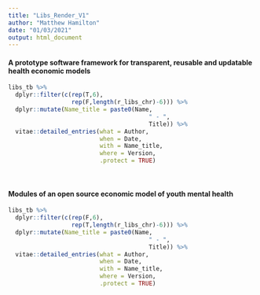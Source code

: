 ```yaml
---
title: "Libs_Render_V1"
author: "Matthew Hamilton"
date: "01/03/2021"
output: html_document
---
```


#### A prototype software framework for transparent, reusable and updatable health economic models

```r
libs_tb %>% 
  dplyr::filter(c(rep(T,6),
                  rep(F,length(r_libs_chr)-6))) %>%
  dplyr::mutate(Name_title = paste0(Name,
                                        " - ",
                                        Title)) %>%
  vitae::detailed_entries(what = Author,
                          when = Date,
                          with = Name_title,
                          where = Version,
                          .protect = TRUE)
```  

&nbsp;

#### Modules of an open source economic model of youth mental health

```r
libs_tb %>% 
  dplyr::filter(c(rep(F,6),
                  rep(T,length(r_libs_chr)-6))) %>%
  dplyr::mutate(Name_title = paste0(Name,
                                        " - ",
                                        Title)) %>%
  vitae::detailed_entries(what = Author,
                          when = Date,
                          with = Name_title,
                          where = Version,
                          .protect = TRUE)
```  